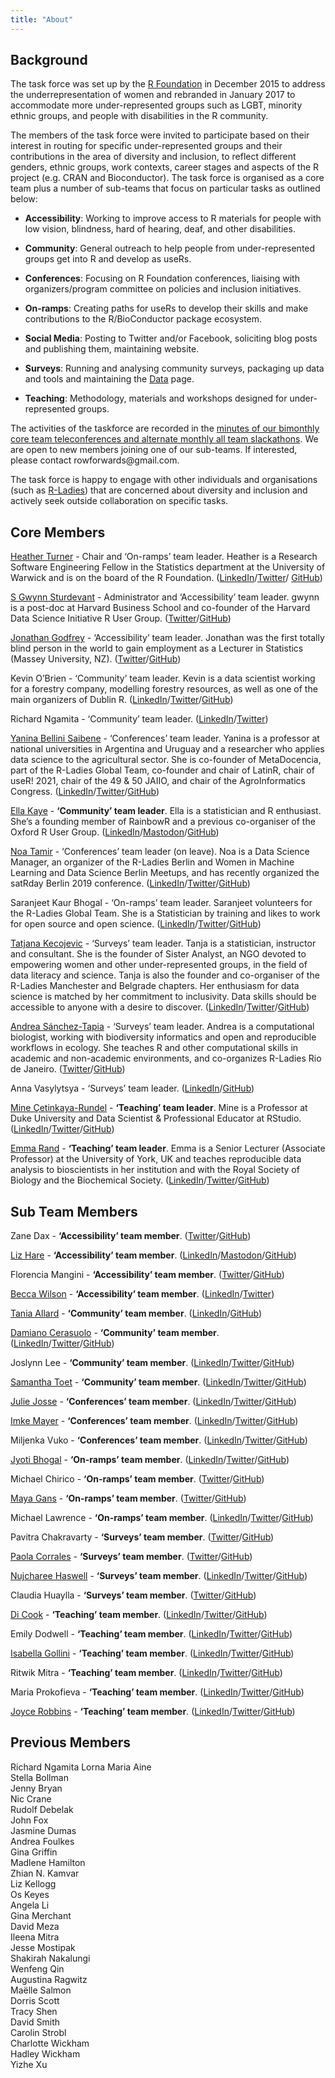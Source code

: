 ```yaml
---
title: "About"
---
```


## Background

The task force was set up by the [R Foundation](https://www.r-project.org/foundation/) in December 2015 to address the underrepresentation of women and rebranded in January 2017 to accommodate more under-represented groups such as LGBT, minority ethnic groups, and people with disabilities in the R community.

The members of the task force were invited to participate based on their interest in routing for specific under-represented groups and their contributions in the area of diversity and inclusion, to reflect different genders, ethnic groups, work contexts, career stages and aspects of the R project (e.g. CRAN and Bioconductor). The task force is organised as a core team plus a number of sub-teams that focus on particular tasks as outlined below:

- **Accessibility**: Working to improve access to R materials for people with low vision, blindness, hard of hearing, deaf, and other disabilities.

- **Community**: General outreach to help people from under-represented groups get into R and develop as useRs.

- **Conferences**: Focusing on R Foundation conferences, liaising with organizers/program committee on policies and inclusion initiatives.

- **On-ramps**: Creating paths for useRs to develop their skills and make contributions to the R/BioConductor package ecosystem.

- **Social Media**: Posting to Twitter and/or Facebook, soliciting blog posts and publishing them, maintaining website.

- **Surveys**: Running and analysing community surveys, packaging up data and tools and maintaining the [Data](https://forwards.github.io/data/) page.

- **Teaching**: Methodology, materials and workshops designed for under-represented groups.


The activities of the taskforce are recorded in the [minutes of our bimonthly core team teleconferences and alternate monthly all team slackathons](https://github.com/forwards/meetings-public). We are open to new members joining one of our sub-teams. If interested, please contact rowforwards@gmail.com.

The task force is happy to engage with other individuals and organisations (such as [R-Ladies](http://r-ladies.org/)) that are concerned about diversity and inclusion and actively seek outside collaboration on specific tasks.



## Core Members

[Heather Turner](https://warwick.ac.uk/statistics/staff/academic-research/turner) - Chair and ‘On-ramps’ team leader. Heather is a Research Software Engineering Fellow in the Statistics department at the University of Warwick and is on the board of the R Foundation. ([LinkedIn](https://uk.linkedin.com/in/heathrturnr)/[Twitter](https://twitter.com/HeathrTurnr)/ [GitHub](https://github.com/hturner))


[S Gwynn Sturdevant](http://www.nzgwynn.com/) - Administrator and ‘Accessibility’ team leader. gwynn is a post-doc at Harvard Business School and co-founder of the Harvard Data Science Initiative R User Group. ([Twitter](https://twitter.com/nzgwynn)/[GitHub](https://github.com/nzgwynn))


[Jonathan Godfrey](https://r-resources.massey.ac.nz/BrailleR) - ‘Accessibility’ team leader. Jonathan was the first totally blind person in the world to gain employment as a Lecturer in Statistics (Massey University, NZ). ([Twitter](https://twitter.com/ajrgodfrey)/[GitHub](https://github.com/ajrgodfrey))



Kevin O’Brien - ‘Community’ team leader. Kevin is a data scientist working for a forestry company, modelling forestry resources, as well as one of the main organizers of Dublin R. ([LinkedIn](https://ie.linkedin.com/in/kobriendublin)/[Twitter](https://twitter.com/DragonflyStats)/[GitHub](https://github.com/DragonflyStats))



Richard Ngamita - ‘Community’ team leader. ([LinkedIn]()/[Twitter](https://twitter.com/ngamita))



[Yanina Bellini Saibene]() - ‘Conferences’ team leader. Yanina is a professor at national universities in Argentina and Uruguay and a researcher who applies data science to the agricultural sector. She is co-founder of MetaDocencia, part of the R-Ladies Global Team, co-founder and chair of LatinR, chair of useR! 2021, chair of the 49 & 50 JAIIO, and chair of the AgroInformatics Congress. ([LinkedIn](https://www.linkedin.com/in/yabellini)/[Twitter](https://twitter.com/yabellini)/[GitHub](https://github.com/yabellini))




[Ella Kaye](https://ellakaye.rbind.io) - **'Community' team leader**. Ella is a statistician and R enthusiast. She's a founding member of RainbowR and a previous co-organiser of the Oxford R User Group. ([LinkedIn](https://www.linkedin.com/in/ella-kaye-9b878248/)/[Mastodon](https://fosstodon.org/@ellakaye)/[GitHub](https://github.com/EllaKaye))



[Noa Tamir](https://forwards.github.io/about/noatamir.com) - ‘Conferences’ team leader (on leave). Noa is a Data Science Manager, an organizer of the R-Ladies Berlin and Women in Machine Learning and Data Science Berlin Meetups, and has recently organized the satRday Berlin 2019 conference. ([LinkedIn](https://www.linkedin.com/in/noatamir)/[Twitter](https://twitter.com/noatamir)/[GitHub](https://github.com/noatamir))



Saranjeet Kaur Bhogal - ‘On-ramps’ team leader. Saranjeet volunteers for the R-Ladies Global Team. She is a Statistician by training and likes to work for open source and open science. ([LinkedIn](https://www.linkedin.com/in/saranjeet-kaur-48ab769b/)/[Twitter](https://twitter.com/qwertyquesting/)/[GitHub](https://github.com/SaranjeetKaur))




[Tatjana Kecojevic](https://tanjakec.github.io/) - ‘Surveys’ team leader. Tanja is a statistician, instructor and consultant. She is the founder of Sister Analyst, an NGO devoted to empowering women and other under-represented groups, in the field of data literacy and science. Tanja is also the founder and co-organiser of the R-Ladies Manchester and Belgrade chapters. Her enthusiasm for data science is matched by her commitment to inclusivity. Data skills should be accessible to anyone with a desire to discover. ([LinkedIn](https://www.linkedin.com/in/tatjana-kecojevic-803704143/)/[Twitter](https://twitter.com/Tatjana_Kec)/[GitHub](https://github.com/TanjaKec))



[Andrea Sánchez-Tapia]() - ‘Surveys’ team leader. Andrea is a computational biologist, working with biodiversity informatics and open and reproducible workflows in ecology. She teaches R and other computational skills in academic and non-academic environments, and co-organizes R-Ladies Rio de Janeiro. ([Twitter](https://twitter.com/SanchezTapiaA)/[GitHub](https://github.com/AndreaSanchezTapia))




Anna Vasylytsya - ‘Surveys’ team leader. ([LinkedIn](https://www.linkedin.com/in/annavasylytsya)/[GitHub](https://github.com/annnvv))



[Mine Çetinkaya-Rundel](http://mine-cr.com/) - **'Teaching' team leader**. Mine is a Professor at Duke University and Data Scientist & Professional Educator at RStudio. ([LinkedIn](https://www.linkedin.com/in/minec/)/[Twitter](https://twitter.com/minebocek)/[GitHub](https://github.com/mine-cetinkaya-rundel))




[Emma Rand](https://www.york.ac.uk/biology/our-staff/emma-rand/) - **'Teaching' team leader**. Emma is a Senior Lecturer (Associate Professor) at the University of York, UK and teaches reproducible data analysis to bioscientists in her institution and with the Royal Society of Biology and the Biochemical Society. ([LinkedIn](https://www.linkedin.com/in/emma-rand-6b0a61a/)/[Twitter](https://twitter.com/er13_r)/[GitHub](https://github.com/3mmaRand))



## Sub Team Members

Zane Dax - **'Accessibility' team member**. ([Twitter](https://twitter.com/startrek_lt/)/[GitHub](https://github.com/PythonCoderUnicorn))




[Liz Hare](http://www.doggenetics.com) - **'Accessibility' team member**. ([LinkedIn](https://www.linkedin.com/in/liz-hare-1a50925/)/[Mastodon](https://mstdn.social/@lizhare@fosstodon.org)/[GitHub](https://github.com/LizHareDogs))




Florencia Mangini - **'Accessibility' team member**. ([Twitter](https://twitter.com/manginiflor)/[GitHub](https://github.com/frm1789))



[Becca Wilson](https://drbeccawilson.co.uk) - **'Accessibility' team member**. ([LinkedIn](https://www.linkedin.com/in/drbeccawilson/)/[Twitter](https://twitter.com/drbeccawilson?lang=en))




[Tania Allard](https://bitsandchips.me/) - **'Community' team member**. ([LinkedIn](https://www.linkedin.com/in/taniasanchezmonroy/)/[GitHub](https://github.com/trallard))



[Damiano Cerasuolo](https://damiacer.github.io/) - **'Community' team member**. ([LinkedIn](http://www.linkedin.com/in/damianocerasuolo)/[Twitter](https://twitter.com/damiacer)/[GitHub](https://github.com/damiacer))




Joslynn Lee - **'Community' team member**. ([LinkedIn](https://www.linkedin.com/in/joslynnlee/)/[Twitter](https://twitter.com/theoreticalfun)/[GitHub](https://github.com/joslynnlee))




[Samantha Toet](https://samtoet.cool/) - **'Community' team member**. ([LinkedIn](https://www.linkedin.com/in/samanthatoet/)/[Twitter](https://twitter.com/Samantha_Toet)/[GitHub](https://github.com/SamanthaToet))




[Julie Josse](http://juliejosse.com/) - **'Conferences' team member**. ([LinkedIn](https://www.linkedin.com/in/julie-josse-4886a2140/)/[Twitter](https://twitter.com/JulieJosseStat)/[GitHub](https://github.com/julierennes))




[Imke Mayer](https://www.imkemayer.com) - **'Conferences' team member**. ([LinkedIn](https://www.linkedin.com/in/imke-mayer-426a36131)/[Twitter](https://twitter.com/imkemay)/[GitHub](https://github.com/imkemayer))




Miljenka Vuko - **'Conferences' team member**. ([LinkedIn](https://www.linkedin.com/in/miljenka-vuko-946101193/)/[Twitter](https://twitter.com/miljenka_vuko)/[GitHub](https://github.com/mvuko))



[Jyoti Bhogal](https://jyotisdiary.home.blog/) - **'On-ramps' team member**. ([LinkedIn](https://www.linkedin.com/in/jyoti-bhogal-a20705163/)/[Twitter](https://twitter.com/JyotiBhogal7)/[GitHub](https://github.com/JyotiBhogal))



Michael Chirico - **'On-ramps' team member**. ([Twitter](https://twitter.com/michael_chirico)/[GitHub](https://github.com/MichaelChirico))


[Maya Gans](https://maya.rbind.io/) - **'On-ramps' team member**. ([Twitter](https://twitter.com/Mayacelium)/[GitHub](https://github.com/MayaGans))



Michael Lawrence - **'On-ramps' team member**. ([LinkedIn](https://www.linkedin.com/in/michael-lawrence-74a9b482/)/[Twitter](https://twitter.com/lawremi)/[GitHub](https://github.com/lawremi))



Pavitra Chakravarty - **'Surveys' team member**. ([Twitter](https://twitter.com/genomixgmailcom)/[GitHub](https://github.com/CH-Pavitra))




[Paola Corrales](https://paocorrales.github.io/) - **'Surveys' team member**. ([Twitter](https://twitter.com/paobcorrales?lang=en)/[GitHub](https://github.com/paocorrales))





[Nujcharee Haswell](https://pedzilla.netlify.com/) - **'Surveys' team member**. ([LinkedIn](https://www.linkedin.com/in/nujcharee-haswell-นุชรี-แฮสเวล-55a86729/)/[Twitter](https://twitter.com/nujcharee)/[GitHub](https://github.com/nujcharee))





Claudia Huaylla - **'Surveys' team member**. ([Twitter](https://twitter.com/clauwmath)/[GitHub](https://github.com/claudiah85))





[Di Cook](http://dicook.org) - **'Teaching' team member**. ([LinkedIn](https://au.linkedin.com/in/dianne-cook-a4877a104)/[Twitter](https://twitter.com/visnut)/[GitHub](https://github.com/dicook))




Emily Dodwell - **'Teaching' team member**. ([LinkedIn](https://www.linkedin.com/in/emdodwell/)/[Twitter](https://twitter.com/emdodwell)/[GitHub](https://github.com/emdodwell))




[Isabella Gollini](https://sites.google.com/site/isabellagollini/) - **'Teaching' team member**. ([LinkedIn](https://www.linkedin.com/in/isabellagollini/)/[Twitter](https://twitter.com/IsabellaGollini)/[GitHub](https://github.com/igollini))




Ritwik Mitra - **'Teaching' team member**. ([LinkedIn](www.linkedin.com/in/riikmitra)/[Twitter](https://twitter.com/riikmitra)/[GitHub](https://github.com/kiwtir))





Maria Prokofieva - **'Teaching' team member**. ([LinkedIn](https://www.linkedin.com/in/mariapr/)/[Twitter](https://twitter.com/m45hap)/[GitHub](https://github.com/maria-pro))




[Joyce Robbins](http://www.joyce-robbins.com/about/) - **'Teaching' team member**. ([LinkedIn](https://www.linkedin.com/in/joycerobbins/)/[Twitter](https://twitter.com/jtrnyc)/[GitHub](https://github.com/jtr13))









## Previous Members

Richard Ngamita
Lorna Maria Aine  
Stella Bollman  
Jenny Bryan  
Nic Crane  
Rudolf Debelak  
John Fox  
Jasmine Dumas  
Andrea Foulkes  
Gina Griffin  
Madlene Hamilton  
Zhian N. Kamvar  
Liz Kellogg  
Os Keyes  
Angela Li  
Gina Merchant  
David Meza  
Ileena Mitra  
Jesse Mostipak  
Shakirah Nakalungi  
Wenfeng Qin  
Augustina Ragwitz  
Maëlle Salmon  
Dorris Scott  
Tracy Shen  
David Smith  
Carolin Strobl  
Charlotte Wickham  
Hadley Wickham  
Yizhe Xu



